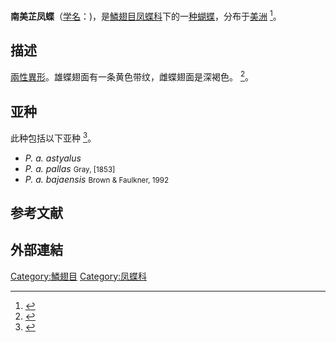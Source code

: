 {{Speciesbox
|image=Papilio astyalus-male puddling.jpg
|taxon=Papilio astyalus
|authority=[[w:Jean_Baptiste_Godart|Godart]], 1819
}}

'''南美芷凤蝶'''（[[学名|学名]]：{{lang|la|''Papilio astyalus''}})，是[[鱗翅目|鱗翅目]][[凤蝶科|凤蝶科]]下的一[[物种|种]][[蝴蝶|蝴蝶]]，分布于[[美洲|美洲]]
<ref>{{cite web
|url=https://www.butterfliesandmoths.org/species/Papilio-astyalus
|title=Broad-banded Swallowtail Papilio astyalus Godart, 1819
|publisher=Butterflies and Moths of North America
|access-date=2021-02-12
|archive-date=2020-10-29
|archive-url=https://web.archive.org/web/20201029155428/https://www.butterfliesandmoths.org/species/Papilio-astyalus
|dead-url=no
}}</ref>。

==描述==
[[兩性異形|兩性異形]]。雄蝶翅面有一条黄色带纹，雌蝶翅面是深褐色。
<ref>{{cite web
|url=https://bugguide.net/node/view/63175
|title=Species Papilio astyalus - Broad-banded Swallowtail - Hodges#4173
|publisher=Iowa State University
|website=Bugguide
|access-date=2021-02-12
|archive-date=2019-11-03
|archive-url=https://web.archive.org/web/20191103063946/https://bugguide.net/node/view/63175
|dead-url=no
}}</ref>。

==亚种==
此种包括以下亚种
<ref>{{cite web
|url=https://www.itis.gov/servlet/SingleRpt/SingleRpt?search_topic=TSN&search_value=777703
|title=Papilio astyalus  Godart, 1819
|publisher=Integrated Taxonomic Information System (ITIS)
|access-date=2021-02-12
|archive-date=2011-10-23
|archive-url=https://web.archive.org/web/20111023152827/http://www.itis.gov/servlet/SingleRpt/SingleRpt?search_topic=TSN&search_value=777703
|dead-url=no
}}</ref>。

*''P. a. astyalus''
*''P. a. pallas'' <small>Gray, [1853]</small>
*''P. a. bajaensis'' <small>Brown & Faulkner, 1992</small>

==参考文献==
{{Reflist}}

==外部連結==
{{Wikispecies}}
{{commons}}
{{Taxonbar|from=Q7132841}}
[[Category:鱗翅目|Category:鱗翅目]]
[[Category:凤蝶科|Category:凤蝶科]]

{{butterfly-stub}}